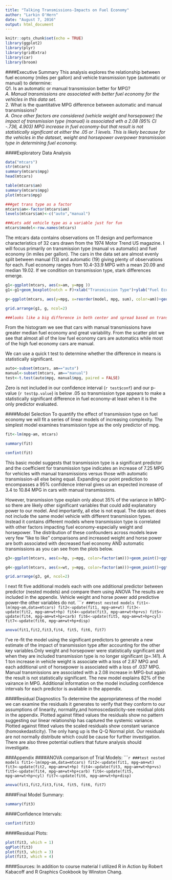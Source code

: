 ---
title: "Talking Transmissions-Impacts on Fuel Economy"
author: "Larkin O'Hern"
date: "August 7, 2016"
output: html_document
---

```{r setup, include=FALSE}
knitr::opts_chunk$set(echo = TRUE)
library(ggplot2)
library(plyr)
library(gridExtra)
library(car)
library(broom)


```
####Executive Summary
This analysis explores the relationship between fuel economy (miles per gallon) and vehicle transmission type (automatic or manual) to determine:    
Q1. Is an automatic or manual transmission better for MPG?  
*A. Manual transmissions are associated with better fuel economy for the vehicles in this data set.*  
2. What is the quantitative MPG difference between automatic and manual transmissions?  
*A. Once other factors are considered (vehicle weight and horsepower) the impact of transmission type (manual) is associated wth a 2.08 (95% CI -.736, 4.903) MPG increase in fuel economy-but that result is  not statistically significant at either the .05 or .1 levels. This is likely because for the vehicles in the dataset, weight and horsepower overpower transmission type in determining fuel economy.*

####Exploratory Data Analysis 
```{r echo=F, include=F}

data("mtcars")
str(mtcars)
summary(mtcars$mpg)
head(mtcars)

table(mtcars$am)
summary(mtcars$mpg)
plot(mtcars$mpg)

###get trans type as a factor 
mtcars$am<-factor(mtcars$am)
levels(mtcars$am)<-c("auto","manual")

###Lets add vehicle type as a variable just for fun
mtcars$model<-row.names(mtcars)
```
The mtcars data contains observations on 11 design and performance characteristics of 32 cars drawn from the 1974 Motor Trend US magazine.  I will focus primarily on transmission type (manual vs automatic) and fuel economy (in miles per gallon).  The cars in the data set are almost evenly split between manual (13) and automatic (19) giving plenty of observations for each. Fuel economy ranges from 10.4-33.9 MPG with a mean 20.09 and median 19.02.  If we condition on transmission type, stark differences emerge.  

```{r echo=FALSE, warning=F, message=FALSE,fig.width=10, eval=TRUE }

g1<-ggplot(mtcars, aes(x=am, y=mpg ))
g1<-g1+geom_boxplot(notch = F)+xlab("Transmission Type")+ylab("Fuel Economy (Miles Per Gallon)")+ggtitle("MPG by Transmision Type")+stat_summary(fun.y = "mean",shape=23, size=2, fill="white")

g<-ggplot(mtcars, aes(y=mpg, x=reorder(model, mpg, sum), color=am))+geom_point()+xlab("Index")+theme(axis.text.x=element_text(angle=70, hjust=1, vjust=1))+xlab("Model")+ylab("Fuel Economy (Miles Per Gallon)")+ggtitle("MPG by Model (Ordered by Weight)")+labs(color="Transmission")+guides(fill=guide_legend(title=NULL))

grid.arrange(g1, g, ncol=2)

###looks like a big difference in both center and spread based on transmission type.  Manual transmissions have higher average mpg and greater variability
```
From the histogram we see that cars with manual transmissions have greater median fuel economy and great variability. From the scatter plot we see that almost all of the low fuel economy cars are automatics while most of the high fuel economy cars are manual.

We can use a quick t test to determine whether the difference in means is statistically significant.
```{r echo=FALSE, include=FALSE, warning=F, message=FALSE,eval=TRUE }
auto<-subset(mtcars, am=="auto")
manual<-subset(mtcars, am=="manual")
test<-t.test(auto$mpg, manual$mpg, paired = FALSE)
```

Zero is not included in our confidence interval (`r test$conf`) and our p-value (`r test$p.value`) is below .05 so transmission type appears to make a statistically significant difference in fuel economy-at least when it is the only predictor evaluated. 

####Model Selection
To quantify the effect of transmission type on fuel economy we will fit a series of linear models of increasing complexity. The simplest model examines transmission type as the only predictor of mpg.

```{r echo=FALSE, include=FALSE, warning=F, message=FALSE,eval=TRUE}
fit<-lm(mpg~am, mtcars)

summary(fit)

confint(fit)
```
This basic model suggests that transmission type is a significant predictor and the coefficient for transmission type indicates an increase of 7.25 MPG for vehicles with manual transmissions versus those with automatic transmission-all else being equal. Expanding our point prediction to encompasses a 95% confidence interval gives us an expected increase of 3.4 to 10.84 MPG in cars with manual transmissions.  

However, transmission type explain only about 35% of the variance in MPG-so there are likely other significant variables that could add explanatory power to our model. And importantly, all else is not equal.  The data set does not include the same model vehicle with different transmission types.  Instead it contains different models where transmission type is correlated with other factors impacting fuel economy-especially weight and horsepower.  The distribution of these confounders across models leave very few "like to like" comparisons and increased weight and horse power are both associated with decreased fuel economy AND automatic transmissions as you can see from the plots below.  

```{r echo=FALSE, warning=F, message=FALSE,fig.width=10, eval=TRUE }
g3<-ggplot(mtcars, aes(x=hp, y=mpg, color=factor(am)))+geom_point()+ggtitle("Horsepower and MPG")+xlab("Horsepower")+ylab("Fuel Economy (Miles Per Gallon)")+guides(color=guide_legend(title=NULL))

g4<-ggplot(mtcars, aes(x=wt, y=mpg, color=factor(am)))+geom_point()+ggtitle("Weight and MPG")+xlab("Weight (Tons)")+ylab("Fuel Economy (Miles Per Gallon)")+guides(color=guide_legend(title=NULL))

grid.arrange(g3, g4, ncol=2)

```

I next fit five additional models each with one additional predictor between predictor (nested models) and compare them using ANOVA  The results are included in the appendix. Vehicle weight and horse power add predictive power-the other variables do not.
``````{r echo=FALSE, include=FALSE, warning=F, message=FALSE,eval=TRUE}
###test nested models
fit1<-lm(mpg~am,data=mtcars)
fit2<-update(fit1, mpg~am+wt)
fit3<-update(fit2, mpg~am+wt+hp)
fit4<-update(fit3, mpg~am+wt+hp+vs)
fit5<-update(fit4, mpg~am+wt+hp+carb)
fit6<-update(fit5, mpg~am+wt+hp+cyl)
fit7<-update(fit6, mpg~am+wt+hp+disp)
```
```{r echo=FALSE, include=FALSE, warning=F, message=FALSE,eval=TRUE}

anova(fit1,fit2,fit3,fit4, fit5, fit6, fit7)
```
I've re-fit the model using the significant predictors to generate a new estimate of the impact of transmission type after accounting for the other key variables.Only weight and horsepower were statistically significant and when they are included transmission type is no longer significant (p=.141).  A 1 ton increase in vehicle weight is associate with a loss of 2.87 MPG and each additional unit of horsepower is associated with a loss of .037 MPG.  Manual transmissions are associated with a 2.08 increase in MPG-but again the result is not statistically significant.  The new model explains 82% of the vairance in MPG. Additional information on the model including confidence intervals for each predictor is available in the appendix.

####Residual Diagnostics 
To determine the appropriateness of the model we can examine the residuals it generates to verify that they conform to our assumptions of linearity, normality,and homoscedasticity-see residual plots in the appendix.  Plotted against fitted values the residuals show no pattern suggesting our linear relationship has captured the systemic variance.  Plotted against fitted values the scaled residuals show constant variance (homoskedasticity).  The only hang up is the Q-Q Normal plot.  Our residuals are not normally distribute which could be cause for further investigation. There are also three potential outliers that future analysis should investigate.     

###Appendix
####ANOVA comparison of Trial Models:
``````{r echo=FALSE, include=TRUE, warning=F, message=FALSE,eval=TRUE}
###test nested models
fit1<-lm(mpg~am,data=mtcars)
fit2<-update(fit1, mpg~am+wt)
fit3<-update(fit2, mpg~am+wt+hp)
fit4<-update(fit3, mpg~am+wt+hp+vs)
fit5<-update(fit4, mpg~am+wt+hp+carb)
fit6<-update(fit5, mpg~am+wt+hp+cyl)
fit7<-update(fit6, mpg~am+wt+hp+disp)
```


```{r echo=FALSE, include=TRUE, warning=F, message=FALSE,eval=TRUE}

anova(fit1,fit2,fit3,fit4, fit5, fit6, fit7)
```

####Final Model Summary:
```{r echo=FALSE, include=TRUE, warning=F, message=FALSE,eval=TRUE}
summary(fit3)
```
####Confidence Intervals:
```{r echo=FALSE, include=TRUE, warning=F, message=FALSE,eval=TRUE}
confint(fit3)
```
####Residual Plots:  

```{r echo=FALSE, include=TRUE, warning=F, message=FALSE, fig.width=10,eval=TRUE}

plot(fit3, which = 1)
qqPlot(fit3)
plot(fit3, which = 3)
plot(fit3, which = 4)


```
####Sources:
In addition to course material I utilized R in Action by Robert Kabacoff and R Graphics Cookbook by Winston Chang.
